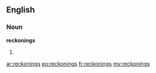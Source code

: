 ==English==

===Noun===
'''reckonings'''

# {{plural of|[[reckoning]]}}

[[ar:reckonings]]
[[eo:reckonings]]
[[fr:reckonings]]
[[my:reckonings]]